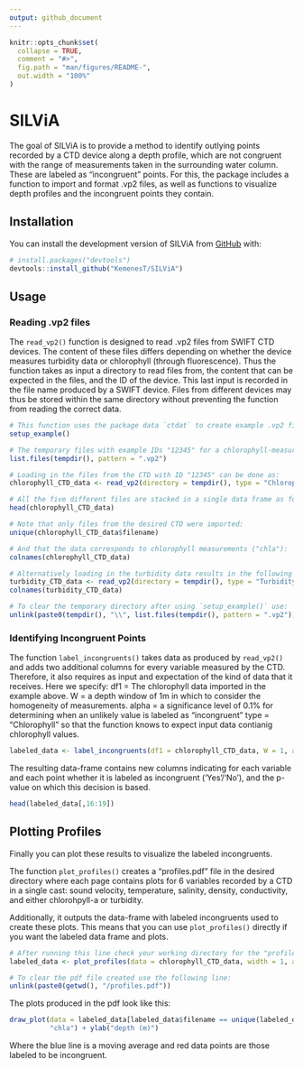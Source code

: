```yaml
---
output: github_document
---
```


<!-- README.md is generated from README.Rmd. Please edit that file -->

```r
knitr::opts_chunk$set(
  collapse = TRUE,
  comment = "#>",
  fig.path = "man/figures/README-",
  out.width = "100%"
)
```

# SILViA

<!-- badges: start -->
<!-- badges: end -->

The goal of SILViA is to provide a method to identify outlying points recorded by a CTD device along a depth profile, which are not congruent with the range of measurements taken in the surrounding water column. These are labeled as "incongruent" points.
For this, the package includes a function to import and format .vp2 files, as well as functions to visualize depth profiles and the incongruent points they contain. 

## Installation

You can install the development version of SILViA from [GitHub](https://github.com/) with:

``` r
# install.packages("devtools")
devtools::install_github("KemenesT/SILViA")
```

## Usage

### Reading .vp2 files
The `read_vp2()` function is designed to read .vp2 files from SWIFT CTD devices. The content of these files differs depending on whether the device measures turbidity data or chlorophyll (through fluorescence). Thus the function takes as input a directory to read files from, the content that can be expected in the files, and the ID of the device. This last input is recorded in the file name produced by a SWIFT device. 
Files from different devices may thus be stored within the same directory without preventing the function from reading the correct data.

```r
# This function uses the package data `ctdat` to create example .vp2 files in the temporary directory tempdir().
setup_example()

# The temporary files with example IDs "12345" for a chlorophyll-measuring CTD, and "54321" for a turbidity-measuring CTD can be seen in the temporary directory.
list.files(tempdir(), pattern = ".vp2") 

# Loading in the files from the CTD with ID "12345" can be done as:
chlorophyll_CTD_data <- read_vp2(directory = tempdir(), type = "Chlorophyll", ID = "12345")

# All the five different files are stacked in a single data frame as follows:
head(chlorophyll_CTD_data)

# Note that only files from the desired CTD were imported:
unique(chlorophyll_CTD_data$filename)

# And that the data corresponds to chlorophyll measurements ("chla"):
colnames(chlorophyll_CTD_data)

# Alternatively loading in the turbidity data results in the following columns:
turbidity_CTD_data <- read_vp2(directory = tempdir(), type = "Turbidity", ID = "54321")
colnames(turbidity_CTD_data)

# To clear the temporary directory after using `setup_example()` use:
unlink(paste0(tempdir(), "\\", list.files(tempdir(), pattern = ".vp2")))
```

### Identifying Incongruent Points
The function `label_incongruents()` takes data as produced by `read_vp2()` and adds two additional columns for every variable measured by the CTD. Therefore, it also requires as input and expectation of the kind of data that it receives. Here we specify:
df1 = The chlorophyll data imported in the example above.
W = a depth window of 1m in which to consider the homogeneity of measurements.
alpha = a significance level of 0.1% for determining when an unlikely value is labeled as "incongruent"
type = "Chlorophyll" so that the function knows to expect input data contianig chlorophyll values.
```r
labeled_data <- label_incongruents(df1 = chlorophyll_CTD_data, W = 1, alpha = 0.001, type = "Chlorophyll")
```

The resulting data-frame contains new columns indicating for each variable and each point whether it is labeled as incongruent ('Yes'/'No'), and the p-value on which this decision is based.
```r
head(labeled_data[,16:19])
```

## Plotting Profiles
Finally you can plot these results to visualize the labeled incongruents. 

The function `plot_profiles()` creates a "profiles.pdf" file in the desired directory where each page contains plots for 6 variables recorded by a CTD in a single cast: sound velocity, temperature, salinity, density, conductivity, and either chlorohpyll-a or turbidity.  
  
Additionally, it outputs the data-frame with labeled incongruents used to create these plots. This means that you can use `plot_profiles()` directly if you want the labeled data frame and plots. 
```r
# After running this line check your working directory for the "profiles.pdf" file!
labeled_data <- plot_profiles(data = chlorophyll_CTD_data, width = 1, alpha = 0.001, type = "Chlorophyll")

# To clear the pdf file created use the following line:
unlink(paste0(getwd(), "/profiles.pdf"))
```

The plots produced in the pdf look like this:
```r
draw_plot(data = labeled_data[labeled_data$filename == unique(labeled_data$filename)[2],],
          "chla") + ylab("depth (m)")
```
Where the blue line is a moving average and red data points are those labeled to be incongruent.
